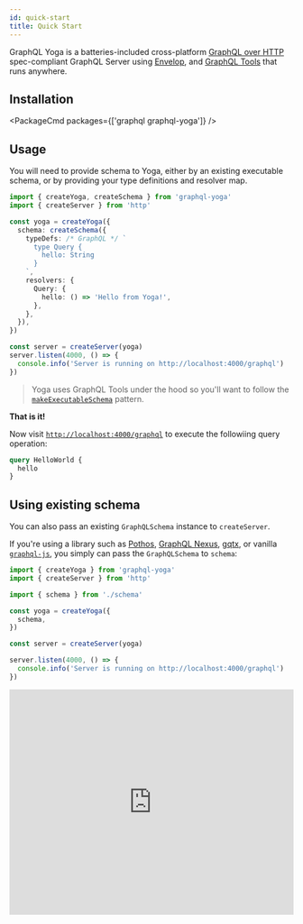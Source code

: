 ```yaml
---
id: quick-start
title: Quick Start
---
```


GraphQL Yoga is a batteries-included cross-platform [GraphQL over HTTP](https://github.com/graphql/graphql-over-http) spec-compliant GraphQL Server using [Envelop](https://envelop.dev), and [GraphQL Tools](https://graphql-tools.com) that runs anywhere.

## Installation


<PackageCmd packages={['graphql graphql-yoga']} />

## Usage

You will need to provide schema to Yoga, either by an existing executable schema, or by providing your type definitions and resolver map.

```ts
import { createYoga, createSchema } from 'graphql-yoga'
import { createServer } from 'http'

const yoga = createYoga({
  schema: createSchema({
    typeDefs: /* GraphQL */ `
      type Query {
        hello: String
      }
    `,
    resolvers: {
      Query: {
        hello: () => 'Hello from Yoga!',
      },
    },
  }),
})

const server = createServer(yoga)
server.listen(4000, () => {
  console.info('Server is running on http://localhost:4000/graphql')
})
```

> Yoga uses GraphQL Tools under the hood so you'll want to follow the [`makeExecutableSchema`](https://www.graphql-tools.com/docs/generate-schema) pattern.

**That is it!**

Now visit [`http://localhost:4000/graphql`](http://localhost:4000/graphql) to execute the followiing query operation:

```graphql
query HelloWorld {
  hello
}
```

## Using existing schema

You can also pass an existing `GraphQLSchema` instance to `createServer`.

If you're using a library such as [Pothos](https://pothos-graphql.dev/), [GraphQL Nexus](https://nexusjs.org/), [gqtx](https://github.com/sikanhe/gqtx), or vanilla [`graphql-js`](https://graphql.org/graphql-js/type/#graphqlschema), you simply can pass the `GraphQLSchema` to `schema`:

```ts
import { createYoga } from 'graphql-yoga'
import { createServer } from 'http'

import { schema } from './schema'

const yoga = createYoga({
  schema,
})

const server = createServer(yoga)

server.listen(4000, () => {
  console.info('Server is running on http://localhost:4000/graphql')
})
```

<iframe
  width="100%"
  height="400"
  src="https://www.youtube.com/embed/_-B6QIFSSwo"
  title="GraphQL Yoga 2"
  frameBorder="0"
  allow="accelerometer; autoplay; clipboard-write; encrypted-media; gyroscope; picture-in-picture"
  allowFullScreen
></iframe>
